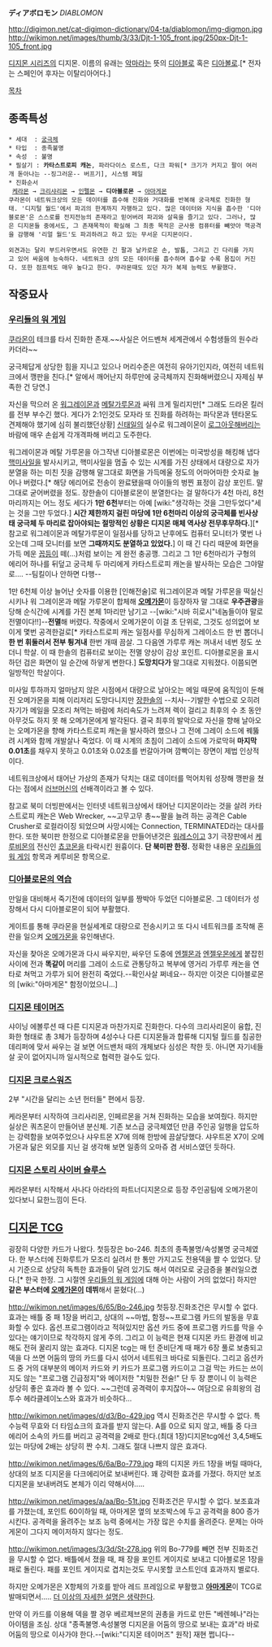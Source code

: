 '''ディアボロモン''' ''DIABLOMON''

http://digimon.net/cat-digimon-dictionary/04-ta/diablomon/img-digmon.jpg http://wikimon.net/images/thumb/3/33/Djt-1-105_front.jpg/250px-Djt-1-105_front.jpg
 
[[디지몬 시리즈]]의 디지몬. 이름의 유래는 [[악마]]라는 뜻의 [[디아블로]] 혹은 [[디아볼로]].[* 전자는 스페인어 후자는 이탈리아어다.]

[[목차]]
== 종족특성 ==
 * 세대  : [[궁극체]]
 * 타입  : 종족불명
 * 속성  : 불명
 * 필살기 : '''카타스트로피 캐논''', 파라다이스 로스트, 다크 파워[* 크기가 커지고 팔이 여러개 돋아나는 --징그러운-- 버프기], 시스템 페일
 * 진화순서
  [[케라몬]] → [[크리샤리몬]] → [[인펠몬]] → '''디아블로몬''' → [[아마게몬]]
 쿠라몬이 네트워크상의 모든 데이터를 흡수해 진화와 거대화를 반복해 궁극체로 진화한 형태. '디지털 월드'에서 파괴의 한계까지 자행하고 있다. 많은 데이터와 지식을 흡수한 '디아블로몬'은 스스로를 전지전능의 존재라고 믿어버려 파괴와 살육을 즐기고 있다. 그러나, 많은 디지몬들 중에서도, 그 존재목적이 확실해 그 최종 목적은 군사용 컴퓨터를 빼앗아 핵공격을 감행해 '리얼 월드'도 파괴하려고 하고 있는 무서운 디지몬이다.

 외견과는 달리 부드러우면서도 유연한 긴 팔과 날카로운 손, 발톱, 그리고 긴 다리를 가지고 있어 싸움에 능숙하다. 네트워크 상의 모든 데이터를 흡수하며 흡수할 수록 몸집이 커진다. 또한 점프력도 매우 높다고 한다. 쿠라몬때도 있던 자가 복제 능력도 부활했다.

== 작중묘사 ==
=== [[우리들의 워 게임]] ===
[[쿠라몬]]이 테크를 타서 진화한 존재.~~사실은 어드벤쳐 세계관에서 수험생들의 원수라 카더라~~

궁극체답게 상당한 힘을 지니고 있으나 머리수준은 여전히 유아기인지라, 여전히 네트워크에서 깽판을 친다.[* 알에서 깨어난지 하루만에 궁극체까지 진화해버렸으니 자제심 부족한 건 당연.]

자신을 막으러 온 [[워그레이몬]]과 [[메탈가루몬]]과 싸워 크게 밀리지만[* 그래도 드라몬 킬러를 전부 부수긴 했다. 게다가 2:1인것도 모자라 또 진화를 하려하는 파닥몬과 텐타몬도 견제해야 했기에 심히 불리했던상황] [[신태일]]의 실수로 워그레이몬이 [[로그아웃]]해버리는 바람에 매우 손쉽게 각개격파해 버리고 도주한다.

워그레이몬과 메탈 가루몬을 아그작낸 디아블로몬은 이번에는 미국방성을 해킹해 냅다 [[핵미사일]]을 발사시키고, 핵미사일을 멈출 수 있는 시계를 가진 상태에서 대량으로 자가분열을 하는 미친 짓을 감행해 말그대로 화면을 가득메울 정도의 어마어마한 숫자로 늘어나 버렸다.[* 해당 에리어로 전송이 완료됐을때 아이들의 벙찐 표정이 감상 포인트. 말그대로 굳어버렸을 정도. 장한솔이 디아블로몬이 분열한다는 걸 말하다가 4천 마리, 8천 마리까지는 어느 정도 세다가 '''1만 6천'''부터는 아예 [wiki:"생각하는 것을 그만두었다"세는 것을 그만 두었다.] '''시간 제한까지 걸린 마당에 1만 6천마리 이상의 궁극체를 빈사상태 궁극체 두 마리로 잡아야되는 절망적인 상황은 디지몬 매체 역사상 전무후무하다.'''][* 참고로 워그레이몬과 메탈가루몬이 일점사를 당하고 난후에도 컴퓨터 모니터가 몇번 나오는데 그때 모니터를 보면 '''그때까지도 분열하고 있었다.'''] 이 때 긴 다리 때문에 화면을 가득 메운 [[꼽등이]] 떼(…)처럼 보이는 게 완전 충공깽. 그리고 그 1만 6천마리가 구형의 에리어 하나를 뒤덮고 궁극체 두 마리에게 카타스트로피 캐논을 발사하는 모습은 그야말로.... --팀킬이나 안하면 다행--

1만 6천체 이상 늘어난 숫자를 이용한 [인해전술]로 워그레이몬과 메탈 가루몬을 떡실신 시키나 워 그레이몬과 메탈 가루몬이 합체해 '''[[오메가몬]]'''이 등장하자 말 그대로 '''우주관광'''을 당해 순식간에 시계를 가진 본체 1마리만 남기고 --[wiki:"시바 히로시"네놈들이야 말로 전멸이다!!]--'''전멸'''해 버렸다. 작중에서 오메가몬이 이걸 초 단위로, 그것도 성의없어 보이게 몇번 공격한걸로[* 카타스트로피 캐논 일점사를 무심하게 그레이소드 한 번 뽑더니 '''한 번 휘둘러서 전부 튕겨내''' 한번 개때 끔살. 그 다음엔 가루루 캐논 꺼내서 네번 정도 쏘더니 학살. 이 때 한솔의 컴퓨터로 보이는 전멸 양상이 감상 포인트. 디아블로몬을 표시하던 검은 화면이 일 순간에 하얗게 변한다.] '''도망치다가''' 말그대로 지워졌다. 이쯤되면 일방적인 학살이다.

미사일 투하까지 얼마남지 않은 시점에서 대량으로 날아오는 메일 때문에 움직임이 둔해진 오메가몬을 피해 이리저리 도망다니지만 [[장한솔]]의 --치사--기발한 수법으로 오히려 자기가 메일을 모조리 쳐먹는 바람에 처리속도가 느려져 렉이 걸리고 최후의 수 초 동안 아무것도 하지 못 해 오메가몬에게 발각된다. 결국 최후의 발악으로 자신을 향해 날아오는 오메가몬을 향해 카타스트로피 캐논을 발사하려 했으나 그 전에 그레이 소드에 꿰뚫려 시계와 함께 개발살나 죽었다. 이 때 시계의 초침이 그레이 소드에 가로막혀 '''마지막 0.01초'''를 채우지 못하고 0.01초와 0.02초를 번갈아가며 깜빡이는 장면이 제법 인상적이다.

네트워크상에서 태어난 가상의 존재가 닥치는 대로 데이터를 먹어치워 성장해 깽판을 쳤다는 점에서 [[러브머신]]의 선배격이라고 볼 수 있다.

참고로 북미 더빙판에서는 인터넷 네트워크상에서 태어난 디지몬이라는 것을 살려 카타스트로피 캐논은 Web Wrecker, ~~고무고무 총~~팔을 늘려 하는 공격은 Cable Crusher로 로컬라이징 되었으며 사망시에는 Connection, TERMINATED라는 대사를 한다. 또한 북미판 한정으로 디아블로몬을 만들어낸것은 [[워레스]]이고 3기 극장판에서 [[케루비몬]]의 전신인 [[쵸코몬]]을 타락시킨 원흉이다. '''단 북미판 한정.''' 정확한 내용은 [[우리들의 워 게임]] 항목과 케루비몬 항목으로.

=== [[디아블로몬의 역습]] ===
만일을 대비해서 죽기전에 데이터의 일부를 짱박아 두었던 디아블로몬. 그 데이터가 성장해서 다시 디아블로몬이 되어 부활했다.

게이트를 통해 쿠라몬을 현실세계로 대량으로 전송시키고 또 다시 네트워크를 조작해 혼란을 일으켜 [[오메가몬]]을 유인해낸다.

자신을 찾아온 오메가몬과 다시 싸우지만, 싸우던 도중에 [[엔젤몬]]과 [[엔젤우몬]]에게 붙잡힌 사이에 전과 '''똑같이''' 머리를 그레이 소드로 관통당하고 복부에 영거리 가루루 캐논을 연타로 쳐먹고 가루가 되어 완전히 죽었다.--확인사살 쩌네요-- 하지만 이것은 디아블로몬의 [wiki:"아마게몬" 함정이었으니...]

=== [[디지몬 테이머즈]] ===
샤이닝 에볼루션 때 다른 디지몬과 마찬가지로 진화한다. 다수의 크리사리몬이 융합, 진화한 형태로 총 3체가 등장하며 4성수나 다른 디지몬들과 합류해 디지털 월드를 침공한 데리퍼에 맞서 싸우는 걸 보면 어드밴처 때의 개체보다 심성은 착한 듯. 아니면 자기네들 살 곳이 없어지니까 일시적으로 협력한 걸수도 있다.

=== [[디지몬 크로스워즈]] ===
2부 "시간을 달리는 소년 헌터들" 편에서 등장.

케라몬부터 시작하여 크리사리몬, 인페르몬을 거쳐 진화하는 모습을 보여줬다. 하지만 실상은 쿼츠몬이 만들어낸 분신체. 기존 보스급 궁극체였던 만큼 주인공 일행을 압도하는 강력함을 보여주었으나 샤우트몬 X7에 의해 한방에 끔살당했다. 샤우트몬 X7이 오메가몬과 닮은 외모를 지닌 걸 생각해 보면 일종의 오마쥬 겸 서비스였던 듯하다.

=== [[디지몬 스토리 사이버 슬루스]] ===
케라몬부터 시작해서 사나다 아라타의 파트너디지몬으로 등장 주인공팀에 오메가몬이 있다보니 묘한느낌이 든다.

== [[디지몬 TCG]] ==
굉장히 다양한 카드가 나왔다.
첫등장은 bo-246. 최초의 종족불명/속성불명 궁극체였다. 한 부스터에 진화루트가 모조리 실려서 한 통만 가지고도 전용덱을 짤 수 있었다. 당시 기준으로 상당히 독특한 효과들이 달려 있기도 해서 여러모로 궁금증을 불러일으켰다.[* 한국 한정. 그 시절엔 [[우리들의 워 게임]]에 대해 아는 사람이 거의 없었다] 하지만 '''같은 부스터에 [[오메가몬]]이 데뷔'''해서 묻혔다(...)

http://wikimon.net/images/6/65/Bo-246.jpg
첫등장.진화조건은 무시할 수 없다.
효과는 배틀 중 패 1장을 버리고, 상대의 ~~마법, 함정~~프로그램 카드의 발동을 무효화할 수 있다. 옵션.프로그램이라고 적혀있지만 옵션 카드 중에 프로그램 카드를 막을 수 있다는 얘기이므로 착각하지 않게 주의. 그리고 이 능력은 현재 디지몬 카드 환경에 비교해도 전혀 꿀리지 않는 효과다. 디지몬 tcg는 매 턴 준비단계 때 패가 6장 풀로 보충되고 덱을 다 쓰면 어둠의 땅의 카드를 다시 섞어서 네트워크 바다로 되돌린다. 그리고 옵션카드 중 거의 대부분의 메이저 카드와 키 카드가 프로그램 카드이고 그걸 막는 카드는 쓰이지도 않는 "프로그램 긴급정지"와 메이저한 "치밀한 전술!" 단 두 장 뿐이니 이 능력은 상당히 좋은 효과라 볼 수 있다. ~~그런데 공격력이 후지잖아~~ 여담으로 유희왕의 검투수 헤라클레이노스와 효과가 비슷하다...

http://wikimon.net/images/d/d3/Bo-429.jpg
역시 진화조건은 무시할 수 없다.
특수능력 무효와 더 타임쇼크의 효과를 받지 않는다.
A를 0으로 되지 않고, 배틀 중 다크 에리어 소속의 카드를 버리고 공격력을 2배로 한다.(최대 1장)디지몬tcg에선 3,4,5배도 있는 마당에 2배는 상당히 짠 수치. 그래도 절대 나쁘지 않은 효과다.

http://wikimon.net/images/6/6a/Bo-779.jpg
패의 디지몬 카드 1장을 버릴 때마다, 상대의 보조 디지몬을 다크에리어로 보내버린다.
꽤 강력한 효과를 가졌다. 하지만 보조 디지몬을 보내버려도 본체가 이리 약해서야.....

http://wikimon.net/images/a/aa/Bo-51t.jpg
진화조건은 무시할 수 없다.
보조효과를 가졌는데, 포인트 60이하일 때, 아마게몬 옆의 보조박스에 두고 공격력을 800 증가 시킨다. 공격력을 올려주는 보조 능력 중에서는 가장 많은 수치를 올려준다. 문제는 아마게몬이 그다지 메이저하지 않다는 정도.

http://wikimon.net/images/3/3d/St-278.jpg
위의 Bo-779를 빼면 전부 진화조건을 무시할 수 없다.
배틀에서 졌을 때, 패 장을 포인트 게이지로 보내고 디아블로몬 1장을 패로 돌린다. 패를 포인트 게이지로 겹치는것도 무시못할 코스트인데 효과까지 별로다.

하지만 오메가몬은 X항체의 가호를 받아 레드 프레임으로 부활했고 '''[[아마게몬]]'''이 TCG로 발매되면서..... [[더 이상의 자세한 설명은 생략한다]].

만약 이 카드를 이용해 덱을 짤 경우 베르제브몬의 권총을 카드로 만든 "베렌헤나"라는 아이템을 조심. 상대 "종족불명.속성불명 디지몬을 어둠의 땅으로 보내는 효과"라 바로 어둠의 땅으로 이사가야 한다.--[wiki:"디지몬 테이머즈" 원작] 재현 쩝니다--

